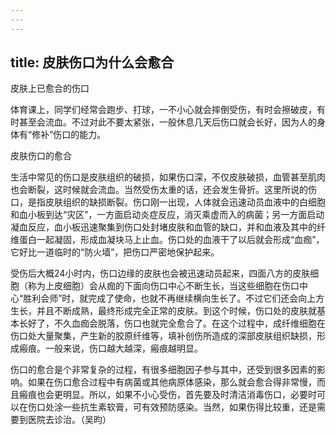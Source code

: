 ```yaml
---
---
---
```

title: 皮肤伤口为什么会愈合
---




皮肤上已愈合的伤口



体育课上，同学们经常会跑步、打球，一不小心就会摔倒受伤，有时会擦破皮，有时甚至会流血。不过对此不要太紧张，一般休息几天后伤口就会长好，因为人的身体有“修补”伤口的能力。

皮肤伤口的愈合



生活中常见的伤口是皮肤组织的破损，如果伤口深，不仅皮肤破损，血管甚至肌肉也会断裂，这时候就会流血。当然受伤太重的话，还会发生骨折。这里所说的伤口，是指皮肤组织的缺损断裂。伤口刚一出现，人体就会迅速动员血液中的白细胞和血小板到达“灾区”，一方面启动炎症反应，消灭乘虚而入的病菌；另一方面启动凝血反应，血小板迅速聚集到伤口处封堵皮肤和血管的缺口，并和血液及其中的纤维蛋白一起凝固，形成血凝块马上止血。伤口处的血液干了以后就会形成“血痂”，它好比一道临时的“防火墙”，把伤口严密地保护起来。

受伤后大概24小时内，伤口边缘的皮肤也会被迅速动员起来，四面八方的皮肤细胞（称为上皮细胞）会从痂的下面向伤口中心不断生长，当这些细胞在伤口中心“胜利会师”时，就完成了使命，也就不再继续横向生长了。不过它们还会向上方生长，并且不断成熟，最终形成完全正常的皮肤。到这个时候，伤口处的皮肤就基本长好了，不久血痂会脱落，伤口也就完全愈合了。在这个过程中，成纤维细胞在伤口处大量聚集，产生新的胶原纤维等，填补创伤所造成的深部皮肤组织缺损，形成瘢痕。一般来说，伤口越大越深，瘢痕越明显。

伤口的愈合是个非常复杂的过程，有很多细胞因子参与其中，还受到很多因素的影响。如果在伤口愈合过程中有病菌或其他病原体感染，那么就会愈合得非常慢，而且瘢痕也会更明显。所以，如果不小心受伤，首先要及时清洁消毒伤口，必要时可以在伤口处涂一些抗生素软膏，可有效预防感染。当然，如果伤得比较重，还是需要到医院去诊治。（吴昀）
